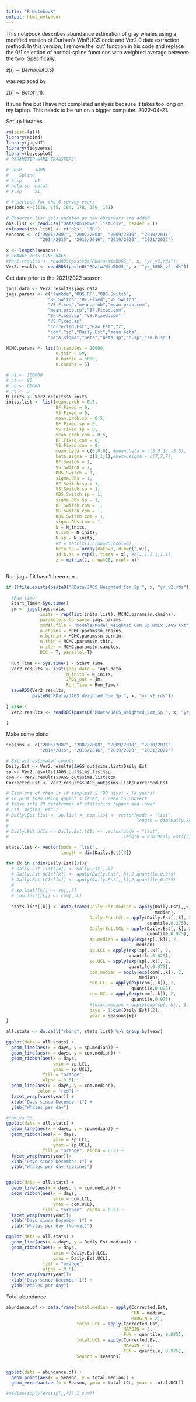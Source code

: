 ```yaml
---
title: "R Notebook"
output: html_notebook
---
```


This notebook describes abundance estimation of gray whales using a modified version of Durban's WinBUGS code and Ver2.0 data extraction method. In this version, I remove the 'cut' function in his code and replace the 0/1 selection of normal-spline functions with weighted average between the two. Specifically, 

$z[i] \sim Bernoulli(0.5)$ 

was replaced by 

$z[i] \sim Beta(1,1)$.

It runs fine but I have not completed analysis because it takes too long on my laptop. This needs to be run on a bigger computer. 2022-04-21. 

Set up libraries

```r
rm(list=ls())
library(abind)
library(jagsUI)
library(tidyverse)
library(bayesplot)
# PARAMETER NAME TRANSFERS:

# JOSH     JOHN
#    Spline 
# b.sp     b1 
# beta.sp  beta1
# X.sp     X1

# # periods for the 6 survey years
periods <-c(136, 135, 164, 178, 179, 151)

# Observer list gets updated as new observers are added. 
obs.list <- read.csv("Data/Observer list.csv", header = T) 
colnames(obs.list) <- c("obs", "ID")
seasons <- c("2006/2007", "2007/2008", "2009/2010", "2010/2011", 
             "2014/2015", "2015/2016", "2019/2020", "2021/2022")

x <- length(seasons)
# CHANGE THIS LINE BACK
#Ver2.results <- readRDS(paste0("RData/WinBUGS_", x, "yr_v2.rds"))
Ver2.results <- readRDS(paste0("RData/WinBUGS_", x, "yr_100k_v2.rds"))

```

Get data prior to the 2021/2022 season:
```r
jags.data <- Ver2.results$jags.data
jags.params <- c("lambda","OBS.RF","OBS.Switch",
                "BF.Switch","BF.Fixed","VS.Switch",
                "VS.Fixed","mean.prob","mean.prob.com",
                "mean.prob.sp","BF.Fixed.com",
                "BF.Fixed.sp","VS.Fixed.com",
                "VS.Fixed.sp",
                "Corrected.Est","Raw.Est","z",
                "com","sp","Daily.Est","mean.beta",
                "beta.sigma","beta","beta.sp","b.sp","sd.b.sp")

MCMC.params <- list(n.samples = 20000,
                   n.thin = 50,
                   n.burnin = 5000,
                   n.chains = 5)

# ni <- 100000
# nt <- 80
# nb <- 60000
# nc <- 3
N_inits <- Ver2.results$N_inits
inits.list <- list(mean.prob = 0.5,
                   BF.Fixed = 0,
                   VS.Fixed = 0,
                   mean.prob.sp = 0.5,
                   BF.Fixed.sp = 0,
                   VS.Fixed.sp = 0,
                   mean.prob.com = 0.5,
                   BF.Fixed.com = 0,
                   VS.Fixed.com = 0,
                   mean.beta = c(0,0,0), #mean.beta = c(5,0.14,-3.5),
                   beta.sigma = c(1,1,1),#beta.sigma = c(7,7,7),
                   BF.Switch = 1,
                   VS.Switch = 1,
                   OBS.Switch = 1,
                   sigma.Obs = 1,
                   BF.Switch.sp = 1,
                   VS.Switch.sp = 1,
                   OBS.Switch.sp = 1,
                   sigma.Obs.sp = 1,
                   BF.Switch.com = 1,
                   VS.Switch.com = 1,
                   OBS.Switch.com = 1,
                   sigma.Obs.com = 1,
                   N = N_inits,
                   N.com = N_inits,
                   N.sp = N_inits,
                   #z = matrix(1,nrow=90,ncol=6),
                   beta.sp = array(data=0, dim=c(2,x)),
                   sd.b.sp = rep(1, times = x), #c(1,1,1,1,1,1),
                   z = matrix(1, nrow=90, ncol= x))
  
```

Run jags if it hasn't been run..

```r
if (!file.exists(paste0("RData/JAGS_Weighted_Com_Sp_", x, "yr_v2.rds"))){
  
  #Run time: 
  Start_Time<-Sys.time()
  jm <- jags(jags.data,
             inits = rep(list(inits.list), MCMC.params$n.chains),
             parameters.to.save= jags.params,
             model.file = 'models/Model_Weighted_Com_Sp_Nmix_JAGS.txt',
             n.chains = MCMC.params$n.chains,
             n.burnin = MCMC.params$n.burnin,
             n.thin = MCMC.params$n.thin,
             n.iter = MCMC.params$n.samples,
             DIC = T, parallel=T)
    
  Run_Time <- Sys.time() - Start_Time
  Ver2.results <- list(jags.data = jags.data,
                       N_inits = N_inits,
                       JAGS_out = jm,
                       Run_Time = Run_Time)
  saveRDS(Ver2.results, 
          paste0("RData/JAGS_Weighted_Com_Sp_", x, "yr_v2.rds"))
  
} else {
  Ver2.results <- readRDS(paste0("RData/JAGS_Weighted_Com_Sp_", x, "yr_v2.rds"))
  
}
```


Make some plots:

```r
seasons <- c("2006/2007", "2007/2008", "2009/2010", "2010/2011", 
             "2014/2015", "2015/2016", "2019/2020", "2021/2022")

# Extract estimated counts
Daily.Est <- Ver2.results$JAGS_out$sims.list$Daily.Est
sp <- Ver2.results$JAGS_out$sims.list$sp
com <- Ver2.results$JAGS_out$sims.list$com
Corrected.Est <- Ver2.results$JAGS_out$sims.list$Corrected.Est

# Each one of them is (# samples) x (90 days) x (# years)
# To plot them using ggplot's facet, I need to convert
# these into 2D dataframes of statistics (upper and lower 
# CIs, median, etc.)
# Daily.Est.list <- sp.list <- com.list <- vector(mode = "list", 
#                                                 length = dim(Daily.Est)[3])
# 
# Daily.Est.UCIs <- Daily.Est.LCIs <- vector(mode = "list",
#                                            length = dim(Daily.Est)[3])

stats.list <- vector(mode = "list",
                     length = dim(Daily.Est)[3])

for (k in 1:dim(Daily.Est)[3]){
  # Daily.Est.list[[k]] <- Daily.Est[,,k]
  # Daily.Est.UCIs[[k]] <- apply(Daily.Est[,,k],2,quantile,0.975)
  # Daily.Est.LCIs[[k]] <- apply(Daily.Est[,,k],2,quantile,0.275)
  # 
  # sp.list[[k]] <- sp[,,k]
  # com.list[[k]] <- com[,,k]
  
  stats.list[[k]] <- data.frame(Daily.Est.median = apply(Daily.Est[,,k], 2,
                                                         median),
                                Daily.Est.LCL = apply(Daily.Est[,,k], 2,
                                                      quantile,0.275),
                                Daily.Est.UCL = apply(Daily.Est[,,k], 2,
                                                      quantile,0.975),
                                sp.median = apply(exp(sp[,,k]), 2,
                                                  median),
                                sp.LCL = apply(exp(sp[,,k]), 2,
                                               quantile,0.025),
                                sp.UCL = apply(exp(sp[,,k]), 2,
                                               quantile,0.975),
                                com.median = apply(exp(com[,,k]), 2,
                                                   median),
                                com.LCL = apply(exp(com[,,k]), 2,
                                                quantile,0.025),
                                com.UCL = apply(exp(com[,,k]), 2,
                                                quantile,0.975),
                                #total.median = apply(exp(sp[,,k]), 1, sum),
                                days = 1:dim(Daily.Est)[2],
                                year = seasons[k])
}

all.stats <- do.call("rbind", stats.list) %>% group_by(year)

ggplot(data = all.stats) + 
  geom_line(aes(x = days, y = sp.median)) + 
  geom_line(aes(x = days, y = com.median)) +
  geom_ribbon(aes(x = days, 
                  ymin = sp.LCL, 
                  ymax = sp.UCL),
              fill = "orange", 
              alpha = 0.5) +
  geom_line(aes(x = days, y = com.median),
            color = "red") +
  facet_wrap(vars(year)) +
  xlab("Days since December 1") + 
  ylab("Whales per day")

```



```r

#Com vs Sp
ggplot(data = all.stats) +
  geom_line(aes(x = days, y = sp.median)) +
  geom_ribbon(aes(x = days, 
                  ymin = sp.LCL, 
                  ymax = sp.UCL),
              fill = "orange", alpha = 0.5) + 
  facet_wrap(vars(year))+
  xlab("Days since December 1") + 
  ylab("Whales per day (spline)")



```


```r

ggplot(data = all.stats) +
  geom_line(aes(x = days, y = com.median)) +
  geom_ribbon(aes(x = days, 
                  ymin = com.LCL, 
                  ymax = com.UCL),
              fill = "orange", alpha = 0.5) + 
  facet_wrap(vars(year))+
  xlab("Days since December 1") + 
  ylab("Whales per day (Normal)")

```


```r

ggplot(data = all.stats) +
  geom_line(aes(x = days, y = Daily.Est.median)) +
  geom_ribbon(aes(x = days, 
                  ymin = Daily.Est.LCL, 
                  ymax = Daily.Est.UCL),
              fill = "orange", 
              alpha = 0.5) + 
  facet_wrap(vars(year))+
  xlab("Days since December 1") + 
  ylab("Whales per day")


```

Total abundance
```r
abundance.df <- data.frame(total.median = apply(Corrected.Est, 
                                                FUN = median, 
                                                MARGIN = 2),
                           total.LCL = apply(Corrected.Est, 
                                             MARGIN = 2, 
                                             FUN = quantile, 0.025),
                           total.UCL = apply(Corrected.Est, 
                                             MARGIN = 2, 
                                             FUN = quantile, 0.975),
                           Season = seasons)


ggplot(data = abundance.df) + 
  geom_point(aes(x = Season, y = total.median)) + 
  geom_errorbar(aes(x = Season, ymin = total.LCL, ymax = total.UCL))

#median(apply(exp(sp[,,4]),1,sum))

```

